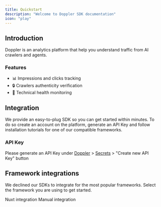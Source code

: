 ```yaml
---
title: Quickstart
description: "Welcome to Doppler SDK documentation"
icon: "play"
---
```


## Introduction

Doppler is an analytics platform that help you understand traffic from AI crawlers and agents.

### Features

- 📊 Impressions and clicks tracking
- 🔒 Crawlers authenticity verification
- 👀 Technical health monitoring

## Integration

We provide an easy-to-plug SDK so you can get started within minutes. To do so create an account on the platform, generate an API Key and follow installation tutorials for one of our compatible frameworks.

### API Key

Please generate an API Key under [Doppler](https://askdoppler.com) > [Secrets](https://askdoppler.com/secrets) > "Create new API Key" button

## Framework integrations

We declined our SDKs to integrate for the most popular frameworks. Select the framework you are using to get started.

<CardGroup cols={2}>
  <Card title="Nuxt" icon="mountain" href="/integrations/nuxt">
    Nuxt integration
  </Card>
  <Card title="Manual" icon="code" href="/integrations/manual">
    Manual integration
  </Card>
</CardGroup>
